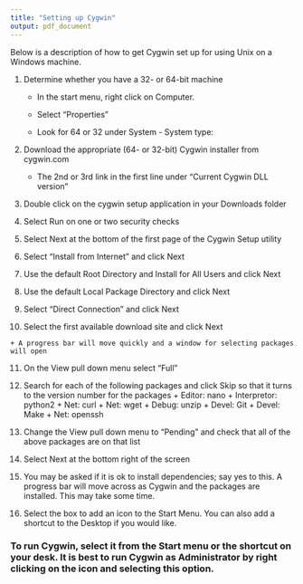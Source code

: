 ```yaml
---
title: "Setting up Cygwin"
output: pdf_document
---
```


Below is a description of how to get Cygwin set up for using Unix on a Windows machine.

1.  Determine whether you have a 32- or 64-bit machine

    + In the start menu, right click on Computer.

    + Select "Properties"

    + Look for 64 or 32 under System - System type:

2.  Download the appropriate (64- or 32-bit) Cygwin installer from cygwin.com
    
    + The 2nd or 3rd link in the first line under "Current Cygwin DLL version"

3.  Double click on the cygwin setup application in your Downloads folder

4.  Select Run on one or two security checks

5.  Select Next at the bottom of the first page of the Cygwin Setup utility

6.  Select "Install from Internet" and click Next

7.  Use the default Root Directory and Install for All Users and click Next

8.  Use the default Local Package Directory and click Next

9.  Select "Direct Connection" and click Next

10.  Select the first available download site and click Next
  
    + A progress bar will move quickly and a window for selecting packages will open

11.  On the View pull down menu select "Full"

12.  Search for each of the following packages and click Skip so that it turns to the version number for the packages
    + Editor: nano
    + Interpretor: python2
    + Net: curl
    + Net: wget
    + Debug: unzip
    + Devel: Git
    + Devel: Make
    + Net: openssh

13.  Change the View pull down menu to "Pending" and check that all of the above packages are on that list

14.  Select Next at the bottom right of the screen

15.  You may be asked if it is ok to install dependencies; say yes to this. A progress bar will move across as Cygwin and the packages are installed. This may take some time.

16.  Select the box to add an icon to the Start Menu. You can also add a shortcut to the Desktop if you would like.

### To run Cygwin, select it from the Start menu or the shortcut on your desk. It is best to run Cygwin as Administrator by right clicking on the icon and selecting this option.